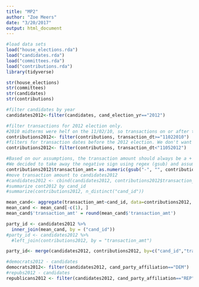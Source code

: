 ```yaml
---
title: "MP2"
author: "Zoe Meers"
date: "3/20/2017"
output: html_document
---
```

```r
#load data sets
load("house_elections.rda")
load("candidates.rda")
load("committees.rda")
load("contributions.rda")
library(tidyverse)
```
```r
str(house_elections)
str(committees)
str(candidates)
str(contributions)
```



```r
#filter candidates by year
candidates2012<-filter(candidates, cand_election_yr=="2012")
```
```r
#filter transactions for 2012 election only.
#2010 midterms were helf on the 11/02/10, so transactions on or after this date are most likely for 2012
contributions2012<- filter(contributions, transaction_dt>="11022010")
#filters for transaction dates before the 2012 election. We don't want contributions for the 2014 midterms.
contributions2012<- filter(contributions, transaction_dt<"11052012")
```
```r
#Based on our assumptions, the transaction amount should always be a + number. The data does not look clean (many transaction amounts are - amounts)
#We decided to take away the negative sign using regex (gsub) and assume that was the amount the person contributed
contributions2012$transaction_amt= as.numeric(gsub("-", "", contributions2012$transaction_amt))
#move transaction amount to candidates2012
#candidates2012 <- cbind(candidates2012, contributions2012$transaction_amt)
#summarize cont2012 by cand_id
#summarize(contributions2012, n_distinct("cand_id"))
```
```r
mean_cand<- aggregate(transaction_amt~cand_id, data=contributions2012, FUN=function(x) c(mean=mean(x), count=length(x)))
mean_cand <- mean_cand[-c(1), ]
mean_cand$'transaction_amt' = round(mean_cand$'transaction_amt')
```


```r
party_id <- candidates2012 %>%
  inner_join(mean_cand, by = ("cand_id"))
#party_id <- candidates2012 %>%
  #left_join(contributions2012, by = "transaction_amt")
```
```r
party_id<- merge(candidates2012, contributions2012, by=c("cand_id","transaction_amt"))
```

```r
#democrats2012 - candidates
democrats2012<- filter(candidates2012, cand_party_affiliation=="DEM")
#repubs2012 - candidates
republicans2012 <- filter(candidates2012, cand_party_affiliation=="REP")
```


